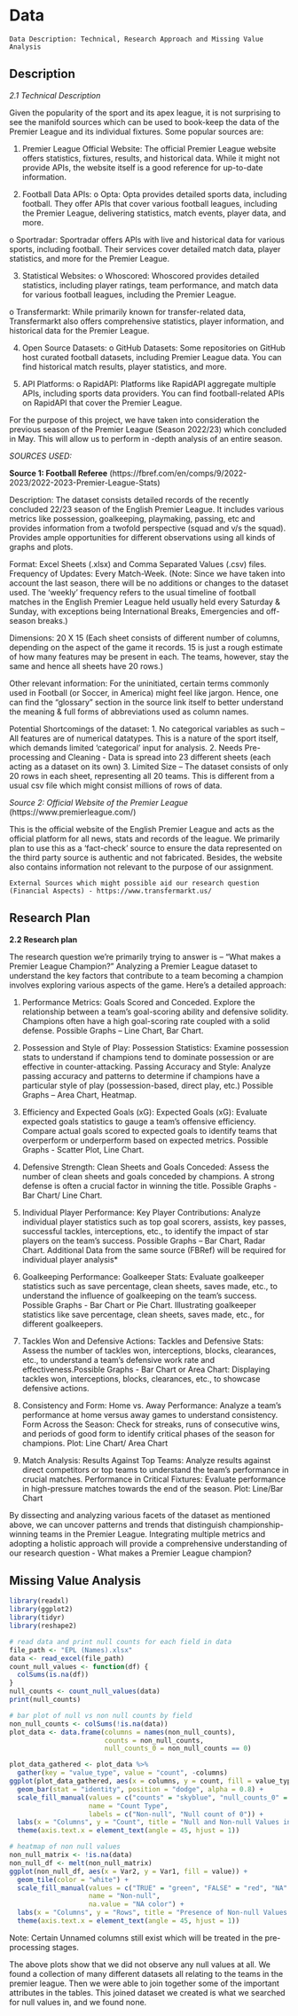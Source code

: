 # Data
`Data Description: Technical, Research Approach and Missing Value Analysis`

## Description

*2.1 Technical Description*

Given the popularity of the sport and its apex league, it is not surprising to see the manifold sources which can be used to book-keep the data of the Premier League and its individual fixtures. Some popular sources are:

1.	Premier League Official Website: The official Premier League website offers statistics, fixtures, results, and historical data. While it might not provide APIs, the website itself is a good reference for up-to-date information.

2.	Football Data APIs:
o	Opta: Opta provides detailed sports data, including football. They offer APIs that cover various football leagues, including the Premier League, delivering statistics, match events, player data, and more.

o	Sportradar: Sportradar offers APIs with live and historical data for various sports, including football. Their services cover detailed match data, player statistics, and more for the Premier League.

3.	Statistical Websites:
o	Whoscored: Whoscored provides detailed statistics, including player ratings, team performance, and match data for various football leagues, including the Premier League.

o	Transfermarkt: While primarily known for transfer-related data, Transfermarkt also offers comprehensive statistics, player information, and historical data for the Premier League.

4.	Open Source Datasets:
o	GitHub Datasets: Some repositories on GitHub host curated football datasets, including Premier League data. You can find historical match results, player statistics, and more.

5.	API Platforms:
o	RapidAPI: Platforms like RapidAPI aggregate multiple APIs, including sports data providers. You can find football-related APIs on RapidAPI that cover the Premier League.

For the purpose of this project, we have taken into consideration the previous season of the Premier League (Season 2022/23) which concluded in May. This will allow us to perform in -depth analysis of an entire season.

*SOURCES USED:*

**Source 1: Football Referee** (https://fbref.com/en/comps/9/2022-2023/2022-2023-Premier-League-Stats)

Description: The dataset consists detailed records of the recently concluded 22/23 season of the English Premier League. It includes various metrics like possession, goalkeeping, playmaking, passing, etc and provides information from a twofold perspective (squad and v/s the squad). Provides ample opportunities for different observations using all kinds of graphs and plots.

Format: Excel Sheets (.xlsx) and Comma Separated Values (.csv) files.
Frequency of Updates: Every Match-Week. (Note: Since we have taken into account the last season, there will be no additions or changes to the dataset used. The ‘weekly’ frequency refers to the usual timeline of football matches in the English Premier League held usually held every Saturday & Sunday, with exceptions being International Breaks, Emergencies and off-season breaks.)

Dimensions: 20 X 15 (Each sheet consists of different number of columns, depending on the aspect of the game it records. 15 is just a rough estimate of how many features may be present in each. The teams, however, stay the same and hence all sheets have 20 rows.)

Other relevant information: For the uninitiated, certain terms commonly used in Football (or Soccer, in America) might feel like jargon. Hence, one can find the “glossary” section in the source link itself to better understand the meaning & full forms of abbreviations used as column names.

Potential Shortcomings of the dataset: 
1. No categorical variables as such – All features are of numerical datatypes. This is a nature of the sport itself, which demands limited ‘categorical’ input for analysis.
2. Needs Pre-processing and Cleaning - Data is spread into 23 different sheets (each acting as a dataset on its own)
3. Limited Size – The dataset consists of only 20 rows in each sheet, representing all 20 teams. This is different from a usual csv file which might consist millions of rows of data.

*Source 2: Official Website of the Premier League* (https://www.premierleague.com/)

This is the official website of the English Premier League and acts as the official platform for all news, stats and records of the league. We primarily plan to use this as a ‘fact-check’ source to ensure the data represented on the third party source is authentic and not fabricated. Besides, the website also contains information not relevant to the purpose of our assignment. 

`External Sources which might possible aid our research question (Financial Aspects) - https://www.transfermarkt.us/`


## Research Plan

**2.2 Research plan**

The research question we’re primarily trying to answer is – “What makes a Premier League Champion?”
Analyzing a Premier League dataset to understand the key factors that contribute to a team becoming a champion involves exploring various aspects of the game. Here's a detailed approach:

1. Performance Metrics: Goals Scored and Conceded. Explore the relationship between a team's goal-scoring ability and defensive solidity. Champions often have a high goal-scoring rate coupled with a solid defense. Possible Graphs – Line Chart, Bar Chart.

2. Possession and Style of Play:
Possession Statistics: Examine possession stats to understand if champions tend to dominate possession or are effective in counter-attacking. 
Passing Accuracy and Style: Analyze passing accuracy and patterns to determine if champions have a particular style of play (possession-based, direct play, etc.) Possible Graphs – Area Chart, Heatmap. 

3. Efficiency and Expected Goals (xG):
Expected Goals (xG): Evaluate expected goals statistics to gauge a team's offensive efficiency. Compare actual goals scored to expected goals to identify teams that overperform or underperform based on expected metrics. Possible Graphs - Scatter Plot, Line Chart.

4. Defensive Strength:
Clean Sheets and Goals Conceded: Assess the number of clean sheets and goals conceded by champions. A strong defense is often a crucial factor in winning the title. Possible Graphs - Bar Chart/ Line Chart.

5. Individual Player Performance:
Key Player Contributions: Analyze individual player statistics such as top goal scorers, assists, key passes, successful tackles, interceptions, etc., to identify the impact of star players on the team's success. Possible Graphs – Bar Chart, Radar Chart.
Additional Data from the same source (FBRef) will be required for individual player analysis*

6. Goalkeeping Performance:
Goalkeeper Stats: Evaluate goalkeeper statistics such as save percentage, clean sheets, saves made, etc., to understand the influence of goalkeeping on the team's success. Possible Graphs - Bar Chart or Pie Chart. Illustrating goalkeeper statistics like save percentage, clean sheets, saves made, etc., for different goalkeepers.

7. Tackles Won and Defensive Actions:
Tackles and Defensive Stats: Assess the number of tackles won, interceptions, blocks, clearances, etc., to understand a team's defensive work rate and effectiveness.Possible Graphs - Bar Chart or Area Chart: Displaying tackles won, interceptions, blocks, clearances, etc., to showcase defensive actions.

8. Consistency and Form:
Home vs. Away Performance: Analyze a team's performance at home versus away games to understand consistency.
Form Across the Season: Check for streaks, runs of consecutive wins, and periods of good form to identify critical phases of the season for champions.
Plot: Line Chart/ Area Chart

9. Match Analysis:
Results Against Top Teams: Analyze results against direct competitors or top teams to understand the team's performance in crucial matches.
Performance in Critical Fixtures: Evaluate performance in high-pressure matches towards the end of the season.
Plot: Line/Bar Chart

By dissecting and analyzing various facets of the dataset as mentioned above, we can uncover patterns and trends that distinguish championship-winning teams in the Premier League. Integrating multiple metrics and adopting a holistic approach will provide a comprehensive understanding of our research question - What makes a Premier League champion?

## Missing Value Analysis

```r
library(readxl)
library(ggplot2)
library(tidyr)
library(reshape2)

# read data and print null counts for each field in data
file_path <- "EPL (Names).xlsx"
data <- read_excel(file_path)
count_null_values <- function(df) {
  colSums(is.na(df))
}
null_counts <- count_null_values(data)
print(null_counts)

# bar plot of null vs non null counts by field
non_null_counts <- colSums(!is.na(data))
plot_data <- data.frame(columns = names(non_null_counts),
                        counts = non_null_counts,
                        null_counts_0 = non_null_counts == 0)

plot_data_gathered <- plot_data %>%
  gather(key = "value_type", value = "count", -columns)
ggplot(plot_data_gathered, aes(x = columns, y = count, fill = value_type)) +
  geom_bar(stat = "identity", position = "dodge", alpha = 0.8) +
  scale_fill_manual(values = c("counts" = "skyblue", "null_counts_0" = "red"), 
                    name = "Count Type",
                    labels = c("Non-null", "Null count of 0")) +
  labs(x = "Columns", y = "Count", title = "Null and Non-null Values in Columns") +
  theme(axis.text.x = element_text(angle = 45, hjust = 1))

# heatmap of non null values
non_null_matrix <- !is.na(data)
non_null_df <- melt(non_null_matrix)
ggplot(non_null_df, aes(x = Var2, y = Var1, fill = value)) +
  geom_tile(color = "white") +
  scale_fill_manual(values = c("TRUE" = "green", "FALSE" = "red", "NA" = "red"), 
                    name = "Non-null",
                    na.value = "NA color") +
  labs(x = "Columns", y = "Rows", title = "Presence of Non-null Values (Green indicates presence)") +
  theme(axis.text.x = element_text(angle = 45, hjust = 1))
```
Note: Certain Unnamed columns still exist which will be treated in the pre-processing stages. 

The above plots show that we did not observe any null values at all.  We found 
a collection of many different datasets all relating to the teams in the premier
league.  Then we were able to join together some of the important attributes in
the tables.  This joined dataset we created is what we searched for null values
in, and we found none.
